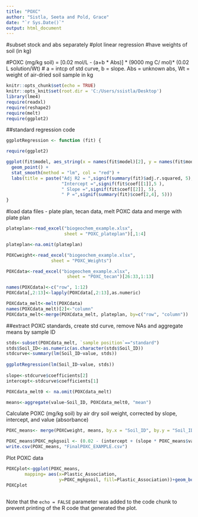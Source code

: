 ```yaml
---
title: "POXC"
author: "Sistla, Seeta and Pold, Grace"
date: "`r Sys.Date()`"
output: html_document
--- 
```

#subset stock and abs separately 
#plot linear regression 
#have weights of soil (in kg)

#POXC (mg/kg soil) = [0.02 mol/L - (a+b * Abs)] * (9000 mg C/ mol)* (0.02 L solution/Wt)
# a = intcp of std curve, b = slope. Abs = unknown abs, Wt = weight of air-dried soil sample in kg

```r
knitr::opts_chunk$set(echo = TRUE)
knitr::opts_knit$set(root.dir = 'C:/Users/ssistla/Desktop')
library(lme4)
require(readxl)
require(reshape2)
require(melt)
require(ggplot2)
```

##standard regression code
```r
ggplotRegression <- function (fit) {

require(ggplot2)

ggplot(fit$model, aes_string(x = names(fit$model)[2], y = names(fit$model)[1])) + 
  geom_point() +
  stat_smooth(method = "lm", col = "red") +
  labs(title = paste("Adj R2 = ",signif(summary(fit)$adj.r.squared, 5),
                     "Intercept =",signif(fit$coef[[1]],5 ),
                     " Slope =",signif(fit$coef[[2]], 5),
                     " P =",signif(summary(fit)$coef[2,4], 5)))
}
```

#load data files - plate plan, tecan data, melt POXC data and merge with plate plan
 
```r
plateplan<-read_excel("biogeochem_example.xlsx", 
                      sheet = "POXC_plateplan")[,1:4]

plateplan<-na.omit(plateplan)

POXCweight<-read_excel("biogeochem_example.xlsx", 
                 sheet = "POXC_Weights")

POXCdata<-read_excel("biogeochem_example.xlsx", 
                       sheet = "POXC_tecan")[26:33,1:13]

names(POXCdata)<-c("row", 1:12)
POXCdata[,2:13]<-lapply(POXCdata[,2:13],as.numeric)

POXCdata_melt<-melt(POXCdata)
names(POXCdata_melt)[2]<-"column"
POXCdata_melt<-merge(POXCdata_melt, plateplan, by=c("row", "column"))
```

##extract POXC standards, create std curve, remove NAs and aggregate means by sample ID
```r
stds<-subset(POXCdata_melt, `sample position`=="standard")
stds$Soil_ID<-as.numeric(as.character(stds$Soil_ID))
stdcurve<-summary(lm(Soil_ID~value, stds))
 
ggplotRegression(lm(Soil_ID~value, stds))
 
slope<-stdcurve$coefficients[2]
intercept<-stdcurve$coefficients[1]

POXCdata_melt0 <- na.omit(POXCdata_melt)

means<-aggregate(value~Soil_ID, POXCdata_melt0, "mean")
```
 
Calculate POXC (mg/kg soil) by  air dry  soil weight, corrected by slope, intercept, and value (absorbance)
 
```r

POXC_means<- merge(POXCweight, means, by.x = "Soil_ID", by.y = "Soil_ID")

POXC_means$POXC_mgkgsoil <- (0.02 - (intercept + (slope * POXC_means$value))) * (9000)* (0.02/POXC_means$`Weight (kg)`)
write.csv(POXC_means, "FinalPOXC_EXAMPLE.csv")

```
 
Plot POXC data
```r
POXCplot<-ggplot(POXC_means,
       mapping= aes(x=Plastic_Association,
                    y=POXC_mgkgsoil, fill=Plastic_Association))+geom_boxplot()+ theme_bw()+theme(panel.grid = element_blank(), legend.position = "none")+theme(panel.grid = element_blank()) +scale_fill_manual(values=c("hotpink3", "darkolivegreen4")) + labs(x = '', y = expression(POX~C~(frac(mg~C,kg~soil))))
POXCplot
 
```

Note that the `echo = FALSE` parameter was added to the code chunk to prevent printing of the R code that generated the plot.
